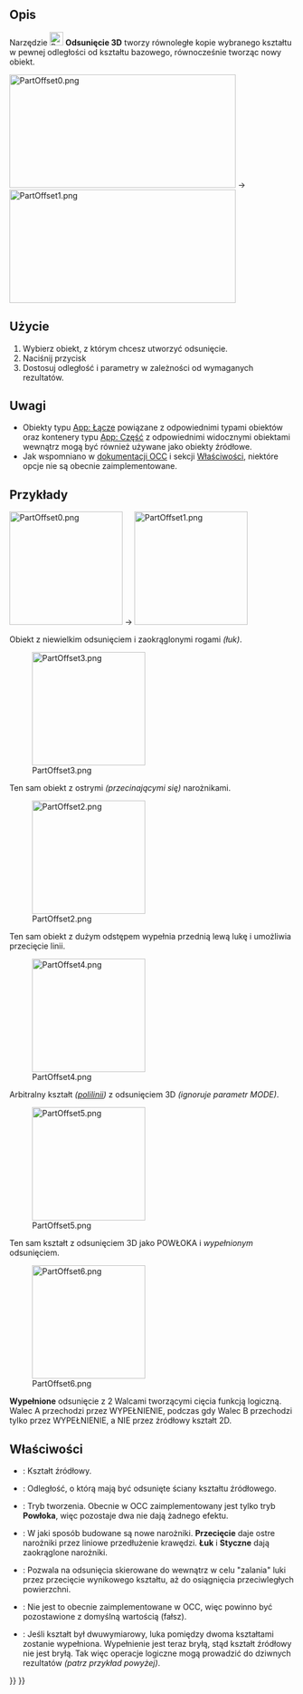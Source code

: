 <languages/>

{{Docnav/pl
|[[Part_CrossSections/pl|Przekrój poprzeczny]]
|[[Part_Offset2D/pl|Odsunięcie 2D]]
|[[Part_Workbench/pl|środowisko pracy Część]]
|IconL=Part_CrossSections.svg
|IconR=Part_Offset2D.svg
|IconC=Workbench_Part.svg
}}

{{GuiCommand/pl
|Name=Part Offset
|Name/pl=Część: Odsunięcie 3D
|MenuLocation=Część → Odsunięcie 3D
|Workbenches=[[Part_Workbench/pl|Część]]
|SeeAlso=[[Part_Thickness/pl|Grubość]], [[Part_Offset2D/pl|Odsunięcie 2D]]
}}

<span id="Description"></span>
==Opis==

Narzędzie [[Image:Part_Offset.svg|24px]] '''Odsunięcie 3D''' tworzy równoległe kopie wybranego kształtu w pewnej odległości od kształtu bazowego, równocześnie tworząc nowy obiekt.

[[Image:PartOffset0.png|400x200px]]  →  [[Image:PartOffset1.png|400x200px]]

<span id="Usage"></span>
==Użycie==

# Wybierz obiekt, z którym chcesz utworzyć odsunięcie. 
# Naciśnij przycisk {{Button|[[Image:Part_Offset.svg|16px]] '''Odsunięcie 3D'''}}
# Dostosuj odległość i parametry w zależności od wymaganych rezultatów.

<span id="Notes"></span>
==Uwagi==

* Obiekty typu [[App_Link/pl|App: Łącze]] powiązane z odpowiednimi typami obiektów oraz kontenery typu [[App_Part/pl|App: Część]] z odpowiednimi widocznymi obiektami wewnątrz mogą być również używane jako obiekty źródłowe. {{Version/pl|0.20}}
* Jak wspomniano w [https://dev.opencascade.org/doc/refman/html/class_b_rep_offset_a_p_i___make_offset_shape.html#a173d06428d1cdeea1c4f38fd6f80043c dokumentacji OCC] i sekcji [[Part_Offset/pl#Właściwości|Właściwości]], niektóre opcje nie są obecnie zaimplementowane.

<span id="Examples"></span>
==Przykłady==

[[Image:PartOffset0.png|x200px]]  →  [[Image:PartOffset1.png|x200px]]

Obiekt z niewielkim odsunięciem i zaokrąglonymi rogami ''(łuk)''.

[[Image:PartOffset3.png|x200px]] 

Ten sam obiekt z ostrymi ''(przecinającymi się)'' narożnikami.

[[Image:PartOffset2.png|x200px]] 

Ten sam obiekt z dużym odstępem wypełnia przednią lewą lukę i umożliwia przecięcie linii.

[[Image:PartOffset4.png|x200px]] 

Arbitralny kształt ''([[Draft_Wire/pl|polilinii]])'' z odsunięciem 3D ''(ignoruje parametr MODE)''.

[[Image:PartOffset5.png|x200px]] 

Ten sam kształt z odsunięciem 3D jako POWŁOKA i ''wypełnionym'' odsunięciem.

[[Image:PartOffset6.png|x200px]] 

'''Wypełnione''' odsunięcie z 2 Walcami tworzącymi cięcia funkcją logiczną. Walec A przechodzi przez WYPEŁNIENIE, podczas gdy Walec B przechodzi tylko przez WYPEŁNIENIE, a NIE przez źródłowy kształt 2D.

<span id="Properties"></span>
==Właściwości== 

{{Properties_Title|Offset}}

* {{PropertyData/pl|Source}}: Kształt źródłowy.
* {{PropertyData/pl|Value}}: Odległość, o którą mają być odsunięte ściany kształtu źródłowego.
* {{PropertyData/pl|Mode}}: Tryb tworzenia. Obecnie w OCC zaimplementowany jest tylko tryb '''Powłoka''', więc pozostaje dwa nie dają żadnego efektu. 
* {{PropertyData/pl|Join}}: W jaki sposób budowane są nowe narożniki. '''Przecięcie''' daje ostre narożniki przez liniowe przedłużenie krawędzi. '''Łuk''' i '''Styczne''' dają zaokrąglone narożniki.

* {{PropertyData|Intersection}}: Pozwala na odsunięcia skierowane do wewnątrz w celu "zalania" luki przez przecięcie wynikowego kształtu, aż do osiągnięcia przeciwległych powierzchni. 
* {{PropertyData|Self Intersection}}: Nie jest to obecnie zaimplementowane w OCC, więc powinno być pozostawione z domyślną wartością (fałsz).
* {{PropertyData|Fill Offset}}: Jeśli kształt był dwuwymiarowy, luka pomiędzy dwoma kształtami zostanie wypełniona. Wypełnienie jest teraz bryłą, stąd kształt źródłowy nie jest bryłą. Tak więc operacje logiczne mogą prowadzić do dziwnych rezultatów ''(patrz przykład powyżej)''.


{{Docnav/pl
|[[Part_CrossSections/pl|Przekrój poprzeczny]]
|[[Part_Offset2D/pl|Odsunięcie 2D]]
|[[Part_Workbench/pl|środowisko pracy Część]]
|IconL=Part_CrossSections.svg
|IconR=Part_Offset2D.svg
|IconC=Workbench_Part.svg
}}

{{Part_Tools_navi{{#translation:}}}}
{{Userdocnavi{{#translation:}}}}